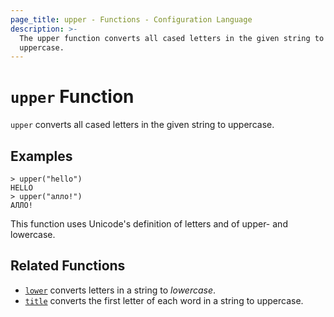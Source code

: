 ```yaml
---
page_title: upper - Functions - Configuration Language
description: >-
  The upper function converts all cased letters in the given string to
  uppercase.
---
```


# `upper` Function

`upper` converts all cased letters in the given string to uppercase.

## Examples

```shell-session
> upper("hello")
HELLO
> upper("алло!")
АЛЛО!
```

This function uses Unicode's definition of letters and of upper- and lowercase.

## Related Functions

- [`lower`](/docs/templates/hcl_templates/functions/string/lower) converts letters in a string to _lowercase_.
- [`title`](/docs/templates/hcl_templates/functions/string/title) converts the first letter of each word in a string to uppercase.
